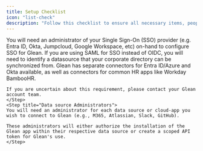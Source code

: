 ```yaml
---
title: Setup Checklist
icon: "list-check"
description: "Follow this checklist to ensure all necessary items, people, and resources are on-hand and to configure your Glean environment"
---
```


<Steps titleSize="h3">  
    <Step title="SSO Administrator & Information">
    You will need an administrator of your Single Sign-On (SSO) provider (e.g. Entra ID, Okta, Jumpcloud, Google Workspace, etc) on-hand to configure SSO for Glean.
    </Step>
    <Step title="People Data Source">
    If you are using SAML for SSO instead of OIDC, you will need to identify a datasource that your corporate directory can be synchronized from. Glean has separate connectors for Entra ID/Azure and Okta available, as well as connectors for common HR apps like Workday BambooHR.
    
    If you are uncertain about this requirement, please contact your Glean account team.
    </Step>
    <Step title="Data source Administrators">       
    You will need an administrator for each data source or cloud-app you wish to connect to Glean (e.g., M365, Atlassian, Slack, GitHub).
    
    These administrators will either authorize the installation of the Glean app within their respective data source or create a scoped API token for Glean's use.
    </Step>
</Steps>